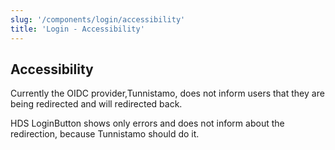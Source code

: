 ```yaml
---
slug: '/components/login/accessibility'
title: 'Login - Accessibility'
---
```




## Accessibility

Currently the OIDC provider,Tunnistamo, does not inform users that they are being redirected and will redirected back.

HDS LoginButton shows only errors and does not inform about the redirection, because Tunnistamo should do it.
